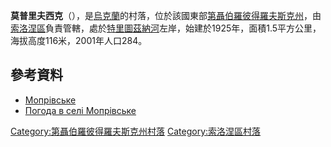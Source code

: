 {{coord|48|3|30|N|34|43|46|E|scale:30000_region:UA|display=title}}

'''莫普里夫西克'''（{{lang-uk|Багате}}），是[[烏克蘭|烏克蘭]]的村落，位於該國東部[[第聶伯羅彼得羅夫斯克州|第聶伯羅彼得羅夫斯克州]]，由[[索洛涅區|索洛涅區]]負責管轄，處於[[特里圖茲納河|特里圖茲納河]]左岸，始建於1925年，面積1.5平方公里，海拔高度116米，2001年人口284。

==參考資料==
* [http://gska2.rada.gov.ua/pls/z7502/A005?rdat1=06.12.2007&rf7571=6446 Мопрівське]{{dead link|date=2018年4月 |bot=InternetArchiveBot |fix-attempted=yes }}
* [http://weather.in.ua/ua/dnepropetrovskaja/16270 Погода в селі Мопрівське] {{Wayback|url=http://weather.in.ua/ua/dnepropetrovskaja/16270 |date=20200203053123 }}

{{DEFAULTSORT:Мопрівське}}
[[Category:第聶伯羅彼得羅夫斯克州村落|Category:第聶伯羅彼得羅夫斯克州村落]]
[[Category:索洛涅區村落|Category:索洛涅區村落]]


{{Dnipropetrovsk-geo-stub}}